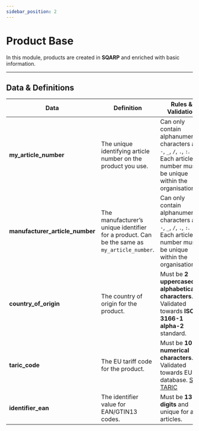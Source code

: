 ```yaml
---
sidebar_position: 2
---
```


# Product Base

In this module, products are created in **SQARP** and enriched with basic information.

---

## Data & Definitions

| **Data**                  | **Definition**                                                   | **Rules & Validation** |
|---------------------------|-------------------------------------------------------------------|-------------------------|
| **my_article_number**     | The unique identifying article number on the product you use.     | Can only contain alphanumerical characters and `-`, `_`, `/`, `.`, `:`. Each article number must be unique within the organisation. |
| **manufacturer_article_number** | The manufacturer’s unique identifier for a product. Can be the same as `my_article_number`. | Can only contain alphanumerical characters and `-`, `_`, `/`, `.`, `:`. Each article number must be unique within the organisation. |
| **country_of_origin**     | The country of origin for the product.                            | Must be **2 uppercased alphabetical characters**. Validated towards **ISO 3166-1 alpha-2** standard. |
| **taric_code**            | The EU tariff code for the product.                               | Must be **10 numerical characters**. Validated towards EU database. [See TARIC](https://taxation-customs.ec.europa.eu/customs-4/calculation-customs-duties/customs-tariff/eu-customs-tariff-taric_en) |
| **identifier_ean**        | The identifier value for EAN/GTIN13 codes.                        | Must be **13 digits** and unique for all articles. |

